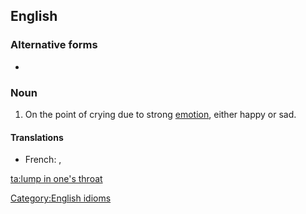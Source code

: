 ==English==

===Alternative forms===
* {{l|en|lump to one's throat}}

===Noun===
{{en-noun|-}}

# On the point of crying due to strong [[emotion]], either happy or sad.
#: {{ux|en|After hearing his story I could hardly speak for the '''lump in my throat'''.}}

====Translations====
{{trans-top|on the point of crying}}
* French: {{t|fr|un nœud dans la gorge}}, {{t|fr|une boule dans la gorge}}
{{trans-mid}}
{{trans-bottom}}

[[Category:English idioms]]

[[ta:lump in one's throat]]